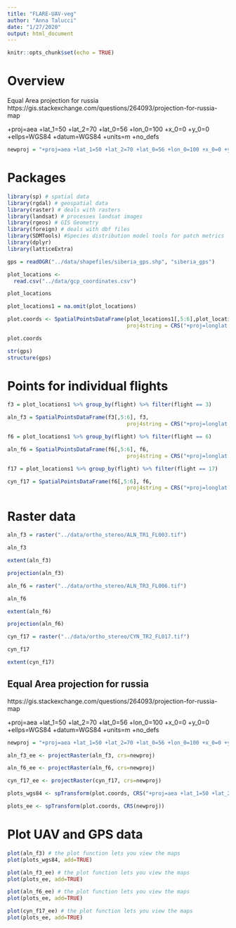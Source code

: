 ```yaml
---
title: "FLARE-UAV-veg"
author: "Anna Talucci"
date: "1/27/2020"
output: html_document
---
```


```r
knitr::opts_chunk$set(echo = TRUE)
```

# Overview

Equal Area projection for russia
https://gis.stackexchange.com/questions/264093/projection-for-russia-map

+proj=aea +lat_1=50 +lat_2=70 +lat_0=56 +lon_0=100 +x_0=0 +y_0=0 +ellps=WGS84 +datum=WGS84 +units=m +no_defs 

```r
newproj = "+proj=aea +lat_1=50 +lat_2=70 +lat_0=56 +lon_0=100 +x_0=0 +y_0=0 +ellps=WGS84 +datum=WGS84 +units=m +no_defs "
```

# Packages

```r
library(sp) # spatial data
library(rgdal) # geospatial data
library(raster) # deals with rasters
library(landsat) # processes landsat images
library(rgeos) # GIS Geometry
library(foreign) # deals with dbf files
library(SDMTools) #Species distribution model tools for patch metrics
library(dplyr)
library(latticeExtra)
```

```r
gps = readOGR("../data/shapefiles/siberia_gps.shp", "siberia_gps") 
```
```r
plot_locations <-
  read.csv("../data/gcp_coordinates.csv")
```

```r
plot_locations
```
```r
plot_locations1 = na.omit(plot_locations)
```

```r
plot.coords <- SpatialPointsDataFrame(plot_locations1[,5:6],plot_locations1,
                                      proj4string = CRS("+proj=longlat +ellps=WGS84 +datum=WGS84 +no_defs"))
```

```r
plot.coords
```




```r
str(gps)
structure(gps)
```

# Points for individual flights

```r
f3 = plot_locations1 %>% group_by(flight) %>% filter(flight == 3) 

```

```r
aln_f3 = SpatialPointsDataFrame(f3[,5:6], f3,
                                      proj4string = CRS("+proj=longlat +ellps=WGS84 +datum=WGS84 +no_defs"))
```

```r
f6 = plot_locations1 %>% group_by(flight) %>% filter(flight == 6) 

```

```r
aln_f6 = SpatialPointsDataFrame(f6[,5:6], f6,
                                      proj4string = CRS("+proj=longlat +ellps=WGS84 +datum=WGS84 +no_defs"))
```

```r
f17 = plot_locations1 %>% group_by(flight) %>% filter(flight == 17) 

```

```r
cyn_f17 = SpatialPointsDataFrame(f6[,5:6], f6,
                                      proj4string = CRS("+proj=longlat +ellps=WGS84 +datum=WGS84 +no_defs"))
```

# Raster data

```r
aln_f3 = raster("../data/ortho_stereo/ALN_TR1_FL003.tif")
```

```r
aln_f3
```

```r
extent(aln_f3)
```


```r
projection(aln_f3)

```

```r
aln_f6 = raster("../data/ortho_stereo/ALN_TR3_FL006.tif")
```


```r
aln_f6
```

```r
extent(aln_f6)
```


```r
projection(aln_f6)

```

```r
cyn_f17 = raster("../data/ortho_stereo/CYN_TR2_FL017.tif")
```


```r
cyn_f17
```

```r
extent(cyn_f17)
```


## Equal Area projection for russia
https://gis.stackexchange.com/questions/264093/projection-for-russia-map

+proj=aea +lat_1=50 +lat_2=70 +lat_0=56 +lon_0=100 +x_0=0 +y_0=0 +ellps=WGS84 +datum=WGS84 +units=m +no_defs 



```r
newproj = "+proj=aea +lat_1=50 +lat_2=70 +lat_0=56 +lon_0=100 +x_0=0 +y_0=0 +ellps=WGS84 +datum=WGS84 +units=m +no_defs "
```


```r
aln_f3_ee <- projectRaster(aln_f3, crs=newproj)
```

```r
aln_f6_ee <- projectRaster(aln_f6, crs=newproj)
```

```r
cyn_f17_ee <- projectRaster(cyn_f17, crs=newproj)
```


####################

```r
plots_wgs84 <- spTransform(plot.coords, CRS("+proj=aea +lat_1=50 +lat_2=70 +lat_0=56 +lon_0=100 +x_0=0 +y_0=0 +ellps=WGS84 +datum=WGS84 +units=m +no_defs "))


```

```r
plots_ee <- spTransform(plot.coords, CRS(newproj))


```




# Plot UAV and GPS data

```r
plot(aln_f3) # the plot function lets you view the maps
plot(plots_wgs84, add=TRUE)
```


```r
plot(aln_f3_ee) # the plot function lets you view the maps
plot(plots_ee, add=TRUE)
```





```r
plot(aln_f6_ee) # the plot function lets you view the maps
plot(plots_ee, add=TRUE)
```

```r
plot(cyn_f17_ee) # the plot function lets you view the maps
plot(plots_ee, add=TRUE)
```